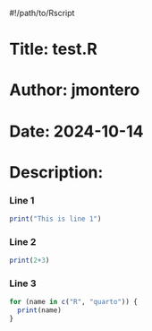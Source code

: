 #!/path/to/Rscript

# Title: test.R
# Author: jmontero
# Date: 2024-10-14
# Description:

### Line 1
```r
print("This is line 1")

```
### Line 2
```r
print(2+3)

```
### Line 3
```r
for (name in c("R", "quarto")) {
  print(name)
}
```

